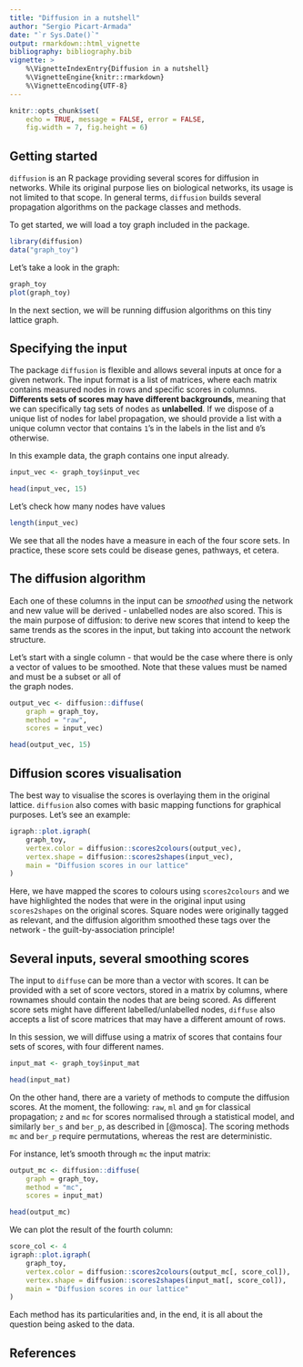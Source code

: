 ```yaml
---
title: "Diffusion in a nutshell"
author: "Sergio Picart-Armada"
date: "`r Sys.Date()`"
output: rmarkdown::html_vignette
bibliography: bibliography.bib
vignette: >
    %\VignetteIndexEntry{Diffusion in a nutshell}
    %\VignetteEngine{knitr::rmarkdown}
    %\VignetteEncoding{UTF-8}
---
```


```r
knitr::opts_chunk$set(
    echo = TRUE, message = FALSE, error = FALSE, 
    fig.width = 7, fig.height = 6)
```

## Getting started

`diffusion` is an R package providing several scores 
for diffusion in networks. 
While its original purpose lies on biological networks, 
its usage is not limited to that scope. 
In general terms, `diffusion` builds several propagation algorithms 
on the \code{igraph} package classes and methods. 

To get started, we will load a toy graph included in the package. 

```r
library(diffusion)
data("graph_toy")
```

Let's take a look in the graph:

```r
graph_toy
plot(graph_toy)
```

In the next section, we will be running diffusion algorithms 
on this tiny lattice graph. 

## Specifying the input

The package `diffusion` is flexible and allows 
several inputs at once for a given network. 
The input format is a list of matrices, where each matrix contains 
measured nodes in rows and specific scores in columns. 
**Differents sets of scores may have different backgrounds**, 
meaning that we can specifically tag sets of nodes as **unlabelled**. 
If we dispose of a unique list of nodes for label propagation, 
we should provide a list with a unique column vector 
that contains `1`'s in the labels in the list and `0`'s otherwise.

In this example data, the graph contains one input already. 
```r
input_vec <- graph_toy$input_vec

head(input_vec, 15)
```

Let's check how many nodes have values

```r
length(input_vec)
```

We see that all the nodes have a measure in each of the four score sets. 
In practice, these score sets could be disease genes, pathways, et cetera.

## The diffusion algorithm

Each one of these columns in the input can be *smoothed* using the network 
and new value will be derived - unlabelled nodes are also scored. 
This is the main purpose of diffusion: to derive new scores that 
intend to keep the same trends as the scores in the input, 
but taking into account 
the network structure.

Let's start with a single column - that would be the case
where there is only a vector of values to be smoothed. 
Note that these values must be named and must be a subset or all of  
the graph nodes.

```r
output_vec <- diffusion::diffuse(
    graph = graph_toy, 
    method = "raw", 
    scores = input_vec)

head(output_vec, 15)
```

## Diffusion scores visualisation

The best way to visualise the scores is overlaying 
them in the original lattice. 
`diffusion` also comes with basic mapping functions 
for graphical purposes. 
Let's see an example:

```r
igraph::plot.igraph(
    graph_toy, 
    vertex.color = diffusion::scores2colours(output_vec),
    vertex.shape = diffusion::scores2shapes(input_vec),
    main = "Diffusion scores in our lattice"
)
```

Here, we have mapped the scores to colours using `scores2colours` 
and we have highlighted the nodes that were in the 
original input using `scores2shapes` on the original scores.
Square nodes were originally tagged as relevant, 
and the diffusion algorithm smoothed these tags over the network - 
the guilt-by-association principle!

## Several inputs, several smoothing scores

The input to `diffuse` can be more than a vector with scores. 
It can be provided with a set of score vectors, stored in a matrix 
by columns, where rownames should contain 
the nodes that are being scored. 
As different score sets might have different labelled/unlabelled nodes,
`diffuse` also accepts a list of score matrices that may have 
a different amount of rows.

In this session, we will diffuse using a matrix of scores that 
contains four sets of scores, with four different names.

```r
input_mat <- graph_toy$input_mat

head(input_mat)
```

On the other hand, there are a variety of methods 
to compute the diffusion scores. 
At the moment, the following: `raw`, `ml` and `gm` for 
classical propagation; `z` and `mc` for scores normalised 
through a statistical model, and similarly `ber_s` and `ber_p`, 
as described in [@mosca]. 
The scoring methods `mc` and `ber_p` require permutations, 
whereas the rest are deterministic. 

For instance, let's smooth through `mc` the input matrix:

```r
output_mc <- diffusion::diffuse(
    graph = graph_toy, 
    method = "mc", 
    scores = input_mat)

head(output_mc)
```

We can plot the result of the fourth column:

```r
score_col <- 4
igraph::plot.igraph(
    graph_toy, 
    vertex.color = diffusion::scores2colours(output_mc[, score_col]),
    vertex.shape = diffusion::scores2shapes(input_mat[, score_col]),
    main = "Diffusion scores in our lattice"
)
```


Each method has its particularities and, in the end, 
it is all about the question being asked to the data. 

## References
